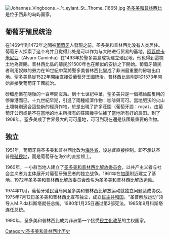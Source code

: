 {{unreferenced|time=2014-03-30T02:19:24+00:00}}
[[File:Johannes_Vingboons_-_'t_eylant_St._Thome_(1665).jpg|thumb]]
[[圣多美和普林西比|圣多美和普林西比]]是位于西非的岛屿国家。
==葡萄牙殖民统治==
{{main|葡属圣多美和普林西比}}
在1469年到1472年之間被[[葡萄牙|葡萄牙]]人發現之前，圣多美和普林西比没有人类居住。葡萄牙人探索了这个岛并且觉得此处是可以作为与大陆进行贸易的基地。[[阿瓦盧卡米尼亞|阿瓦盧卡米尼亞]]（Alvaro Caminha）在1493年於聖多美島成功建立殖民地，他也得到這塊土地為賞賜。普林西比島的殖民於1500年也在類似的安排之下開始。葡萄牙殖民者利用奴隸的勞力在16世紀中葉將聖多美普林西比變成了非洲最重要的砂糖出口地。聖多美島從1522年開始直接受葡萄牙王國統治，普林西比島則是從1573年開始直接受葡萄牙王國統治。

砂糖產業在隨後的一百年間沒落。到十七世紀中葉，聖多美只是一個補給船隻用的停靠港而已。十九世紀早期，引進了兩種經濟作物：咖啡與可可。當地肥沃的火山土壤特別適合這些新的經濟作物，於是出現了許多莊園（葡萄牙語：roça）。由葡萄牙公司或是不在當地的地主所擁有的莊園幾乎佔據了當地所有好的農田。到了1908年，聖多美成了世界最大的可可產地，可可到現在還是該國最重要的作物。

==独立==
1951年，葡萄牙将圣多美和普林西比改为[[海外省|海外省]]，设总督直接控制。即不承认圣普是[[殖民地|殖民地]]，而是葡萄牙在海外的直接领土。

1960年，一小群当地人建立了[[圣多美和普林西比解放委员会|圣多美和普林西比解放委员会]]，以共产主义者与社会主义者为主体展开对葡萄牙殖民者的独立战争。1961年在[[加蓬|加蓬]]附近建立了基地。1972年圣多美和普林西比解放委员会改名为圣多美和普林西比解放运动。

1974年11月，葡萄牙殖民当局同圣多美和普林西比解放运动就独立问题达成协议。1975年7月12日圣多美和普林西比宣布独立，成立[[民主|民主]][[共和国|共和国]]。“圣普解放运动”领导人M.P.da科斯塔就任总统。1980年1月25日通过第2部宪法。1985年9月科斯塔连任总统。

1990年，圣多美和普林西比成为非洲第一个接受[[民主化|民主化]][[改革|改革]]的主权国家。

{{非洲题目|历史}}

[[Category:圣多美和普林西比历史|Category:圣多美和普林西比历史]]